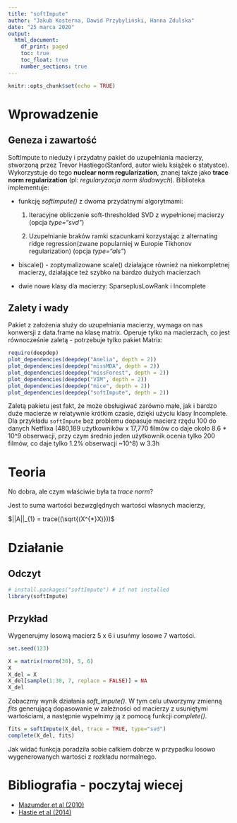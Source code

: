 ```yaml
---
title: "softImpute"
author: "Jakub Kosterna, Dawid Przybyliński, Hanna Zdulska"
date: "25 marca 2020"
output:
  html_document:
    df_print: paged
    toc: true
    toc_float: true
    number_sections: true
---
```


```r
knitr::opts_chunk$set(echo = TRUE)
```

# Wprowadzenie

## Geneza i zawartość

SoftImpute to nieduży i przydatny pakiet do uzupełniania macierzy, stworzoną przez Trevor Hastiego(Stanford, autor wielu książek o statystce). Wykorzystuje do tego **nuclear norm regularization**, znanej także jako **trace norm regularization** (pl: *regularyzacja norm śladowych*). Biblioteka implementuje: 

  * funkcję *softImpute()* z dwoma przydatnymi algorytmami:

    1. Iteracyjne obliczenie soft-thresholded SVD z wypełnionej macierzy (opcja *type="svd"*)

    2. Uzupełnianie braków ramki szacunkami korzystając z alternating ridge regression(zwane popularniej w Europie Tikhonov regularization) (opcja *type="als"*)
    
  * biscale() - zoptymalizowane scale() działające również na niekompletnej macierzy, działające też szybko na bardzo dużych macierzach
  
  * dwie nowe klasy dla macierzy: SparseplusLowRank i Incomplete
  
## Zalety i wady

Pakiet z założenia służy do uzupełniania macierzy, wymaga on nas konwersji z data.frame na klasę matrix. Operuje tylko na macierzach, co jest równocześnie zaletą - potrzebuje tylko pakiet Matrix:
```r
require(deepdep)
plot_dependencies(deepdep("Amelia", depth = 2))
plot_dependencies(deepdep("missMDA", depth = 2))
plot_dependencies(deepdep("missForest", depth = 2))
plot_dependencies(deepdep("VIM", depth = 2))
plot_dependencies(deepdep("mice", depth = 2))
plot_dependencies(deepdep("softImpute", depth = 2))
```


Zaletą pakietu jest fakt, że może obsługiwać zarówno małe, jak i bardzo duże macierze w relatywnie krótkim czasie, dzięki użyciu klasy Incomplete. Dla przykładu `softImpute` bez problemu dopasuje macierz rzędu 100 do danych Netflixa (480,189 użytkowników x 17,770 filmów co daje około 8.6 * 10^9 obserwacji, przy czym średnio jeden użytkownik ocenia tylko 200 filmów, co daje tylko 1.2% obserwacji ~10^8) w 3.3h

# Teoria

No dobra, ale czym właściwie była ta *trace norm*?

Jest to suma wartości bezwzględnych wartości własnych macierzy,

$||A||_{1} = trace((\sqrt{(X^{*}X)}))$

# Działanie

## Odczyt

```r
# install.packages("softImpute") # if not installed
library(softImpute)
```

## Przykład

Wygenerujmy losową macierz 5 x 6 i usuńmy losowe 7 wartości.

```r
set.seed(123)

X = matrix(rnorm(30), 5, 6)
X
X_del = X
X_del[sample(1:30, 7, replace = FALSE)] = NA
X_del
```

Zobaczmy wynik działania *soft_impute()*. W tym celu utworzymy zmienną *fits* generującą dopasowanie w zależności od macierzy z usuniętymi wartościami, a następnie wypełnimy ją z pomocą funkcji *complete()*.

```r
fits = softImpute(X_del, trace = TRUE, type="svd")
complete(X_del, fits)
```

Jak widać funkcja poradziła sobie całkiem dobrze w przypadku losowo wygenerowanych wartości z rozkładu normalnego.

# Bibliografia - poczytaj wiecej
 * [Mazumder et al (2010)](http://web.stanford.edu/~hastie/Papers/mazumder10a.pdf)
 * [Hastie et al (2014)](http://arxiv.org/abs/1410.2596)